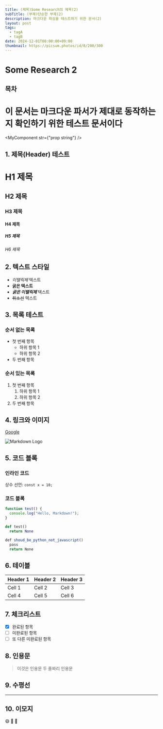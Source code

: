 ```yaml
---
title: (제목)Some Research의 제목(2)
subTitle: (부제)단순한 부제(2)
description: 마크다운 파싱을 테스트하기 위한 문서(2)
layout: post
tags:
  - tagA
  - tagB
date: 2024-12-01T00:00:00+09:00
thumbnail: https://picsum.photos/id/8/200/300
---
```


# Some Research 2

## 목차

# 이 문서는 **마크다운 파서**가 제대로 동작하는지 확인하기 위한 테스트 문서이다
<MyComponent str={"prop string"} />

## 1. 제목(Header) 테스트

# H1 제목
## H2 제목
### H3 제목
#### H4 제목
##### H5 제목
###### H6 제목

## 2. 텍스트 스타일

- *이탤릭체* 텍스트
- **굵은 텍스트**
- ***굵은 이탤릭체*** 텍스트
- ~~취소선~~ 텍스트

## 3. 목록 테스트

### 순서 없는 목록
- 첫 번째 항목
  - 하위 항목 1
  - 하위 항목 2
- 두 번째 항목

### 순서 있는 목록
1. 첫 번째 항목
   1. 하위 항목 1
   2. 하위 항목 2
2. 두 번째 항목

## 4. 링크와 이미지

[Google](https://www.google.com)

![Markdown Logo](https://upload.wikimedia.org/wikipedia/commons/4/48/Markdown-mark.svg)

## 5. 코드 블록

### 인라인 코드
상수 선언: `const x = 10;`

### 코드 블록
```javascript
function test() {
  console.log("Hello, Markdown!");
}
```
```python
def test()
  return None
```
```javascript
def shoud_be_python_not_javascript()
  pass
  return None
```

## 6. 테이블

| Header 1 | Header 2 | Header 3 |
|----------|----------|----------|
| Cell 1   | Cell 2   | Cell 3   |
| Cell 4   | Cell 5   | Cell 6   |

## 7. 체크리스트

- [x] 완료된 항목
- [ ] 미완료된 항목
- [ ] 또 다른 미완료된 항목

## 8. 인용문

> 이것은 인용문
> 두 줄짜리 인용문

## 9. 수평선

---

## 10. 이모지

:smile: :rocket: :tada: